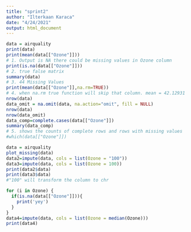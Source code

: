 ```yaml
---
title: "sprint2"
author: "Ilterkaan Karaca"
date: "4/24/2021"
output: html_document
---
```


```r

data = airquality
print(data)
print(mean(data[["Ozone"]]))
# 1. Output is NA there could be missing values in Ozone column
print(is.na(data[["Ozone"]]))
# 2. true false matrix
summary(data) 
# 3. 44 Missing Values
print(mean(data[["Ozone"]],na.rm=TRUE))
# 4. when na.rm true function will skip that column. mean = 42.12931
nrow(data)
data_omit = na.omit(data, na.action="omit", fill = NULL)
nrow(data)
nrow(data_omit)
data_comp=complete.cases(data[["Ozone"]])
summary(data_comp)
# 5. shows the counts of complete rows and rows with missing values
#which(data[["Ozone"]])
```
```r
data = airquality
plot_missing(data)
data2=impute(data, cols = list(Ozone = "100"))
data3=impute(data, cols = list(Ozone = 100))
print(data2$data)
print(data3$data)
#"100" will transform the column to chr

for (i in Ozone) {
  if(is.na(data[["Ozone"]])){
    print('yey')
  }
}
data4=impute(data, cols = list(Ozone = median(Ozone)))
print(data4)
```

